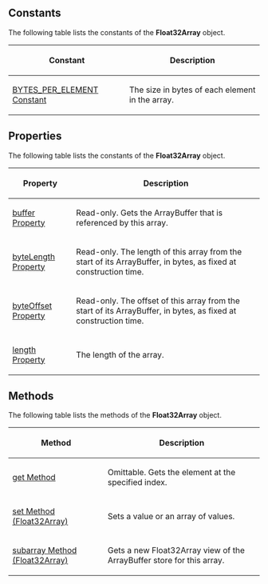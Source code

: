 {{Page_Title}}
{{Flags}}
{{Summary_Section|A typed array of 32-bit float values. The contents are initialized to 0. If the requested number of bytes could not be allocated an exception is raised.

}}
{{JS_Syntax|Formats={{JS_Syntax_Format
|Format= float32Array = new Float32Array( length );}}{{JS_Syntax_Format
|Format= float32Array = new Float32Array( array );}}{{JS_Syntax_Format
|Format= float32Array = new Float32Array( buffer , byteOffset , length );}}
|Values={{JS_Syntax_Parameter
|Name=float32Array
|Required=Required
|Description=The variable name to which the '''Float32Array''' object is assigned.}}{{JS_Syntax_Parameter
|Name=length
|Required=
|Description=Specifies the length (in bytes) of the array.}}{{JS_Syntax_Parameter
|Name=array
|Required=
|Description=The array (or typed array) that is contained in this array.. The contents are initialized to the contents of the given array or typed array, with each element converted to the Float32 type.}}{{JS_Syntax_Parameter
|Name=buffer
|Required=
|Description=The ArrayBuffer that the Float32Array represents.}}{{JS_Syntax_Parameter
|Name=byteOffset
|Required=Optional
|Description=Specifies the offset in bytes from the start of the buffer at which the Float32Array should begin.}}{{JS_Syntax_Parameter
|Name=length
|Required=
|Description=The length of the array.}}
}}
==Constants==
The following table lists the constants of the '''Float32Array''' object.

{| class='wikitable'
|-
! Constant
! Description
|-
| [[javascript/Float32Array/BYTES PER ELEMENT|BYTES_PER_ELEMENT Constant]]
| The size in bytes of each element in the array.
|}
==Properties==
The following table lists the constants of the '''Float32Array''' object.

{| class='wikitable'
|-
! Property
! Description
|-
| [[javascript/Float32Array/buffer|buffer Property]]
| Read-only. Gets the ArrayBuffer that is referenced by this array.
|-
| [[javascript/Float32Array/byteLength|byteLength Property]]
| Read-only. The length of this array from the start of its ArrayBuffer, in bytes, as fixed at construction time.
|-
| [[javascript/Float32Array/byteOffset|byteOffset Property]]
| Read-only. The offset of this array from the start of its ArrayBuffer, in bytes, as fixed at construction time.
|-
| [[javascript/Float32Array/length|length Property]]
| The length of the array.
|}
==Methods==
The following table lists the methods of the '''Float32Array''' object.

{| class='wikitable'
|-
! Method
! Description
|-
| [[javascript/Float32Array/get|get Method]]
| Omittable. Gets the element at the specified index.
|-
| [[javascript/Float32Array/set|set Method (Float32Array)]]
| Sets a value or an array of values.
|-
| [[javascript/Float32Array/subarray|subarray Method (Float32Array)]]
| Gets a new Float32Array view of the ArrayBuffer store for this array.
|}
{{Examples_Section
|Not_required=No
|Examples={{Single_Example
|Language=JavaScript
|Description=The following example shows how to use a Float32Array object to process the binary data acquired from an XmlHttpRequest:

|Code= var req = new XMLHttpRequest();
     req.open('GET', "http://www.example.com");
     req.responseType = "arraybuffer";
     req.send();
 
     req.onreadystatechange = function () {
         if (req.readyState === 4) {
             var buffer = req.response;
             var dataview = new DataView(buffer);
             var ints = new Float32Array(buffer.byteLength / 4);
             for (var i = 0; i &lt; ints.length; i++) {
                 ints[i] = dataview.getFloat32(i * 4);
             }
         alert(ints[10]);
         }
     }
}}}}
{{Topics | JS Basic}}

{{External_Attribution
|Is_CC-BY-SA=No
|Sources=MSDN
|MDN_link=
|MSDN_link=http://msdn.microsoft.com/en-us/library/ie/br212916(v=vs.94).aspx
|HTML5Rocks_link=
}}
